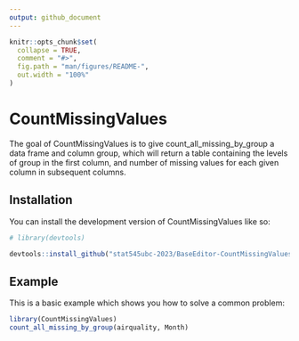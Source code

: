 ```yaml
---
output: github_document
---
```


<!-- README.md is generated from README.Rmd. Please edit that file -->

```r
knitr::opts_chunk$set(
  collapse = TRUE,
  comment = "#>",
  fig.path = "man/figures/README-",
  out.width = "100%"
)
```

# CountMissingValues

<!-- badges: start -->
<!-- badges: end -->

The goal of CountMissingValues is to give count_all_missing_by_group a data frame and column group, which will return a table containing the levels of group in the first column, and number of missing values for each given column in subsequent columns.

## Installation

You can install the development version of CountMissingValues like so:

``` r
# library(devtools)

devtools::install_github("stat545ubc-2023/BaseEditor-CountMissingValues", ref = "0.1.0")
```

## Example

This is a basic example which shows you how to solve a common problem:

```r
library(CountMissingValues)
count_all_missing_by_group(airquality, Month)
```


